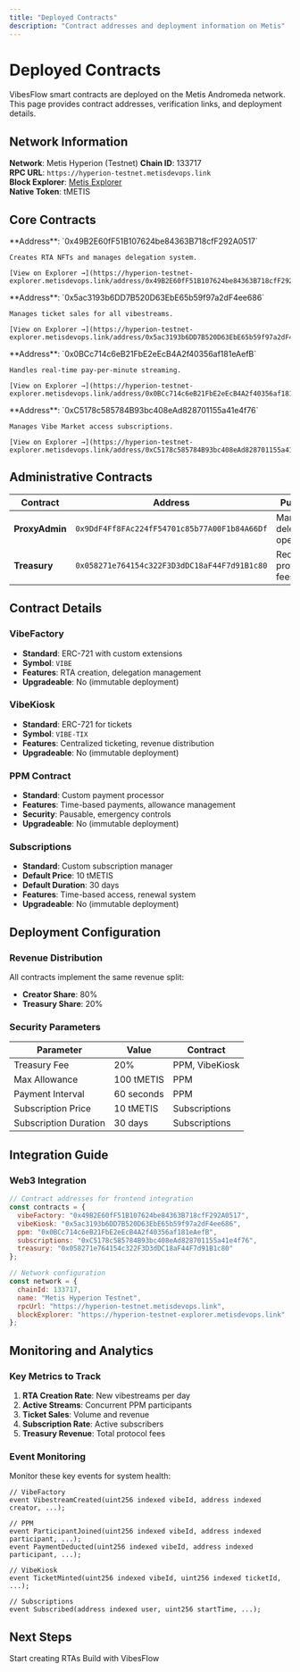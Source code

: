 ```yaml
---
title: "Deployed Contracts"
description: "Contract addresses and deployment information on Metis"
---
```


# Deployed Contracts

VibesFlow smart contracts are deployed on the Metis Andromeda network. This page provides contract addresses, verification links, and deployment details.

## Network Information
**Network**: Metis Hyperion (Testnet)
**Chain ID**: 133717  
**RPC URL**: `https://hyperion-testnet.metisdevops.link`  
**Block Explorer**: [Metis Explorer](https://hyperion-testnet-explorer.metisdevops.link)  
**Native Token**: tMETIS

## Core Contracts

<CardGroup cols={2}>
  <Card title="VibeFactory" icon="industry">
    **Address**: `0x49B2E60fF51B107624be84363B718cfF292A0517`
    
    Creates RTA NFTs and manages delegation system.
    
    [View on Explorer →](https://hyperion-testnet-explorer.metisdevops.link/address/0x49B2E60fF51B107624be84363B718cfF292A0517)
  </Card>
  
  <Card title="VibeKiosk" icon="ticket">
    **Address**: `0x5ac3193b6DD7B520D63EbE65b59f97a2dF4ee686`
    
    Manages ticket sales for all vibestreams.
    
    [View on Explorer →](https://hyperion-testnet-explorer.metisdevops.link/address/0x5ac3193b6DD7B520D63EbE65b59f97a2dF4ee686)
  </Card>
  
  <Card title="PPM Contract" icon="clock">
    **Address**: `0x0BCc714c6eB21FbE2eEcB4A2f40356af181eAefB`
    
    Handles real-time pay-per-minute streaming.
    
    [View on Explorer →](https://hyperion-testnet-explorer.metisdevops.link/address/0x0BCc714c6eB21FbE2eEcB4A2f40356af181eAefB)
  </Card>
  
  <Card title="Subscriptions" icon="calendar">
    **Address**: `0xC5178c585784B93bc408eAd828701155a41e4f76`
    
    Manages Vibe Market access subscriptions.
    
    [View on Explorer →](https://hyperion-testnet-explorer.metisdevops.link/address/0xC5178c585784B93bc408eAd828701155a41e4f76)
  </Card>
</CardGroup>

## Administrative Contracts

| Contract | Address | Purpose |
|----------|---------|---------|
| **ProxyAdmin** | `0x9DdF4Ff8FAc224fF54701c85b77A00F1b84A66Df` | Manages delegation operations |
| **Treasury** | `0x058271e764154c322F3D3dDC18aF44F7d91B1c80` | Receives protocol fees |

## Contract Details

### VibeFactory
- **Standard**: ERC-721 with custom extensions
- **Symbol**: `VIBE`
- **Features**: RTA creation, delegation management
- **Upgradeable**: No (immutable deployment)

### VibeKiosk
- **Standard**: ERC-721 for tickets
- **Symbol**: `VIBE-TIX`
- **Features**: Centralized ticketing, revenue distribution
- **Upgradeable**: No (immutable deployment)

### PPM Contract
- **Standard**: Custom payment processor
- **Features**: Time-based payments, allowance management
- **Security**: Pausable, emergency controls
- **Upgradeable**: No (immutable deployment)

### Subscriptions
- **Standard**: Custom subscription manager
- **Default Price**: 10 tMETIS
- **Default Duration**: 30 days
- **Features**: Time-based access, renewal system
- **Upgradeable**: No (immutable deployment)

## Deployment Configuration

### Revenue Distribution
All contracts implement the same revenue split:
- **Creator Share**: 80%
- **Treasury Share**: 20%

### Security Parameters

| Parameter | Value | Contract |
|-----------|--------|----------|
| Treasury Fee | 20% | PPM, VibeKiosk |
| Max Allowance | 100 tMETIS | PPM |
| Payment Interval | 60 seconds | PPM |
| Subscription Price | 10 tMETIS | Subscriptions |
| Subscription Duration | 30 days | Subscriptions |

## Integration Guide

### Web3 Integration

```javascript
// Contract addresses for frontend integration
const contracts = {
  vibeFactory: "0x49B2E60fF51B107624be84363B718cfF292A0517",
  vibeKiosk: "0x5ac3193b6DD7B520D63EbE65b59f97a2dF4ee686", 
  ppm: "0x0BCc714c6eB21FbE2eEcB4A2f40356af181eAefB",
  subscriptions: "0xC5178c585784B93bc408eAd828701155a41e4f76",
  treasury: "0x058271e764154c322F3D3dDC18aF44F7d91B1c80"
};

// Network configuration
const network = {
  chainId: 133717,
  name: "Metis Hyperion Testnet",
  rpcUrl: "https://hyperion-testnet.metisdevops.link",
  blockExplorer: "https://hyperion-testnet-explorer.metisdevops.link"
};
```

## Monitoring and Analytics

### Key Metrics to Track

1. **RTA Creation Rate**: New vibestreams per day
2. **Active Streams**: Concurrent PPM participants
3. **Ticket Sales**: Volume and revenue
4. **Subscription Rate**: Active subscribers
5. **Treasury Revenue**: Total protocol fees

### Event Monitoring

Monitor these key events for system health:

```solidity
// VibeFactory
event VibestreamCreated(uint256 indexed vibeId, address indexed creator, ...);

// PPM
event ParticipantJoined(uint256 indexed vibeId, address indexed participant, ...);
event PaymentDeducted(uint256 indexed vibeId, address indexed participant, ...);

// VibeKiosk
event TicketMinted(uint256 indexed vibeId, uint256 indexed ticketId, ...);

// Subscriptions
event Subscribed(address indexed user, uint256 startTime, ...);
```

## Next Steps

<CardGroup cols={2}>
  <Card title="VibeFactory Contract" icon="industry" href="/contracts/vibe-factory">
    Start creating RTAs
  </Card>
  <Card title="Integration Guide" icon="code" href="/essentials/contracts">
    Build with VibesFlow
  </Card>
</CardGroup>
